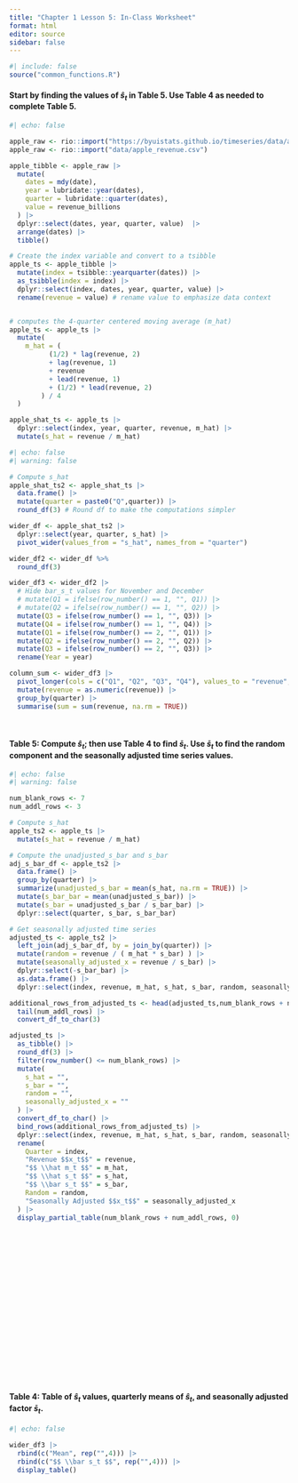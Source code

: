 ```yaml
---
title: "Chapter 1 Lesson 5: In-Class Worksheet"
format: html
editor: source
sidebar: false
---
```




```r
#| include: false
source("common_functions.R")
```

```{=html}
<script type="text/javascript">
 function showhide(id) {
    var e = document.getElementById(id);
    e.style.display = (e.style.display == 'block') ? 'none' : 'block';
 }
 
 function openTab(evt, tabName) {
    var i, tabcontent, tablinks;
    tabcontent = document.getElementsByClassName("tabcontent");
    for (i = 0; i < tabcontent.length; i++) {
        tabcontent[i].style.display = "none";
    }
    tablinks = document.getElementsByClassName("tablinks");
    for (i = 0; i < tablinks.length; i++) {
        tablinks[i].className = tablinks[i].className.replace(" active", "");
    }
    document.getElementById(tabName).style.display = "block";
    evt.currentTarget.className += " active";
 }    
</script>
```


#### Start by finding the values of $\hat s_t$ in Table 5. Use Table 4 as needed to complete Table 5.


```r
#| echo: false

apple_raw <- rio::import("https://byuistats.github.io/timeseries/data/apple_revenue.csv")
apple_raw <- rio::import("data/apple_revenue.csv")

apple_tibble <- apple_raw |>
  mutate(
    dates = mdy(date),
    year = lubridate::year(dates),
    quarter = lubridate::quarter(dates),
    value = revenue_billions
  ) |>
  dplyr::select(dates, year, quarter, value)  |> 
  arrange(dates) |>
  tibble()

# Create the index variable and convert to a tsibble
apple_ts <- apple_tibble |>
  mutate(index = tsibble::yearquarter(dates)) |>
  as_tsibble(index = index) |>
  dplyr::select(index, dates, year, quarter, value) |>
  rename(revenue = value) # rename value to emphasize data context


# computes the 4-quarter centered moving average (m_hat)
apple_ts <- apple_ts |> 
  mutate(
    m_hat = (
          (1/2) * lag(revenue, 2)
          + lag(revenue, 1)
          + revenue
          + lead(revenue, 1)
          + (1/2) * lead(revenue, 2)
        ) / 4
  )

apple_shat_ts <- apple_ts |>
  dplyr::select(index, year, quarter, revenue, m_hat) |>
  mutate(s_hat = revenue / m_hat)


```



```r
#| echo: false
#| warning: false

# Compute s_hat
apple_shat_ts2 <- apple_shat_ts |>
  data.frame() |>
  mutate(quarter = paste0("Q",quarter)) |>
  round_df(3) # Round df to make the computations simpler

wider_df <- apple_shat_ts2 |>
  dplyr::select(year, quarter, s_hat) |>
  pivot_wider(values_from = "s_hat", names_from = "quarter")

wider_df2 <- wider_df %>%
  round_df(3)

wider_df3 <- wider_df2 |>
  # Hide bar_s_t values for November and December
  # mutate(Q1 = ifelse(row_number() == 1, "", Q1)) |>
  # mutate(Q2 = ifelse(row_number() == 1, "", Q2)) |>
  mutate(Q3 = ifelse(row_number() == 1, "", Q3)) |>
  mutate(Q4 = ifelse(row_number() == 1, "", Q4)) |>
  mutate(Q1 = ifelse(row_number() == 2, "", Q1)) |>
  mutate(Q2 = ifelse(row_number() == 2, "", Q2)) |>
  mutate(Q3 = ifelse(row_number() == 2, "", Q3)) |>
  rename(Year = year)

column_sum <- wider_df3 |>
  pivot_longer(cols = c("Q1", "Q2", "Q3", "Q4"), values_to = "revenue", names_to = "quarter") |>
  mutate(revenue = as.numeric(revenue)) |>
  group_by(quarter) |>
  summarise(sum = sum(revenue, na.rm = TRUE))
```


<!-- Blank line for visual spacing -->
<br>

#### Table 5: Compute $\hat s_t$; then use Table 4 to find $\bar s_t$. Use $\bar s_t$ to find the random component and the seasonally adjusted time series values.

```r
#| echo: false
#| warning: false

num_blank_rows <- 7
num_addl_rows <- 3

# Compute s_hat
apple_ts2 <- apple_ts |>
  mutate(s_hat = revenue / m_hat) 

# Compute the unadjusted_s_bar and s_bar
adj_s_bar_df <- apple_ts2 |>
  data.frame() |>
  group_by(quarter) |>
  summarize(unadjusted_s_bar = mean(s_hat, na.rm = TRUE)) |>
  mutate(s_bar_bar = mean(unadjusted_s_bar)) |>
  mutate(s_bar = unadjusted_s_bar / s_bar_bar) |>
  dplyr::select(quarter, s_bar, s_bar_bar)

# Get seasonally adjusted time series
adjusted_ts <- apple_ts2 |>
  left_join(adj_s_bar_df, by = join_by(quarter)) |>
  mutate(random = revenue / ( m_hat * s_bar) ) |> 
  mutate(seasonally_adjusted_x = revenue / s_bar) |>
  dplyr::select(-s_bar_bar) |>
  as.data.frame() |>
  dplyr::select(index, revenue, m_hat, s_hat, s_bar, random, seasonally_adjusted_x) 

additional_rows_from_adjusted_ts <- head(adjusted_ts,num_blank_rows + num_addl_rows) |> 
  tail(num_addl_rows) |> 
  convert_df_to_char(3)

adjusted_ts |>
  as_tibble() |>
  round_df(3) |>
  filter(row_number() <= num_blank_rows) |>
  mutate(
    s_hat = "",
    s_bar = "",
    random = "",
    seasonally_adjusted_x = ""
  ) |> 
  convert_df_to_char() |>
  bind_rows(additional_rows_from_adjusted_ts) |>
  dplyr::select(index, revenue, m_hat, s_hat, s_bar, random, seasonally_adjusted_x) |>
  rename(
    Quarter = index, 
    "Revenue $$x_t$$" = revenue,
    "$$ \\hat m_t $$" = m_hat, 
    "$$ \\hat s_t $$" = s_hat, 
    "$$ \\bar s_t $$" = s_bar,
    Random = random,
    "Seasonally Adjusted $$x_t$$" = seasonally_adjusted_x
  ) |>
  display_partial_table(num_blank_rows + num_addl_rows, 0)
```


<br>
<br>
<br>
<br>
<br>
<br>
<br>
<br>
<br>
<br>
<br>
<br>
<br>
<br>
<br>
<br>

#### Table 4: Table of $\hat s_t$ values, quarterly means of $\hat s_t$, and seasonally adjusted factor $\bar s_t$.

```r
#| echo: false

wider_df3 |>
  rbind(c("Mean", rep("",4))) |>
  rbind(c("$$ \\bar s_t $$", rep("",4))) |>
  display_table()
```


<!-- <a href="javascript:showhide('Solutions2')" -->
<!-- style="font-size:.8em;">Tables 4 and 5</a> -->

<!-- ::: {#Solutions2 style="display:none;"} -->

<!-- Solutions for the computations from this lesson -->

<!-- #### Table 5: (Solutions) -->

<!-- ```{r} -->
<!-- #| echo: false -->

<!-- adjusted_ts |>  -->
<!--   round_df(3) |> -->
<!--   filter(row_number() <= num_blank_rows) |> -->
<!--   mutate( -->
<!--     s_hat = cell_spec(s_hat, color = "#E69F00"), -->
<!--     s_bar = cell_spec(s_bar, color = "#009E73"), -->
<!--     random = cell_spec(random, color = "#009E73"), -->
<!--     seasonally_adjusted_x = cell_spec(seasonally_adjusted_x, color = "#009E73") -->
<!--   ) |> -->
<!--   convert_df_to_char() |> -->
<!--   bind_rows(additional_rows_from_adjusted_ts) |> -->
<!--   rename( -->
<!--     Quarter = index,  -->
<!--     "Revenue $$x_t$$" = revenue, -->
<!--     "$$ \\hat m_t $$" = m_hat,  -->
<!--     "$$ \\hat s_t $$" = s_hat,  -->
<!--     "$$ \\bar s_t $$" = s_bar, -->
<!--     Random = random, -->
<!--     "Seasonally Adjusted $$x_t$$" = seasonally_adjusted_x -->
<!--   ) |> -->
<!--   display_table() -->
<!-- ``` -->

<!-- #### Table 4: (Solutions) -->

<!-- ```{r} -->
<!-- #| echo: false -->
<!-- #| warning: false -->
<!-- #| eval: false -->

<!-- # Compute s_hat -->
<!-- apple_shat_ts2 <- apple_shat_ts |> -->
<!--   data.frame() |> -->
<!--   mutate(quarter = paste0("Q",quarter)) |> -->
<!--   round_df(3) # Round df to make the computations simpler -->

<!-- wider_df <- apple_shat_ts2 |> -->
<!--   dplyr::select(year, quarter, s_hat) |> -->
<!--   pivot_wider(values_from = "s_hat", names_from = "quarter") -->

<!-- wider_df2 <- wider_df %>% -->
<!--   round_df(3) -->

<!-- wider_df3 <- wider_df2 |> -->
<!--   rename(Year = year) -->

<!-- column_sum <- wider_df3 |> -->
<!--   pivot_longer(cols = c("Q1", "Q2", "Q3", "Q4"), values_to = "revenue", names_to = "quarter") |> -->
<!--   mutate(revenue = as.numeric(revenue)) |> -->
<!--   group_by(quarter) |> -->
<!--   summarise(mean = mean(revenue, na.rm = TRUE)) |> -->
<!--   group_by() |>  -->
<!--   mutate( -->
<!--     grand_mean = mean(mean), -->
<!--     adjusted = mean / grand_mean -->
<!--   ) |> -->
<!--   dplyr::select(-grand_mean) |>  -->
<!--   # mutate(Year = "Mean") |> -->
<!--   # pivot_wider(names_from = quarter, values_from = c("mean", "adjusted")) |> -->
<!--   convert_df_to_char(3) |> -->
<!--   dplyr::select(-quarter) |> -->
<!--   transpose() |> -->
<!--   rename(Q1 = V1, Q2 = V2, Q3 = V3, Q4 = V4) |> -->
<!--   mutate(Year = c("Mean","$$ \\bar s_t $$")) |> -->
<!--   dplyr::select(Year, Q1:Q4) -->

<!-- wider_df3 |> -->
<!--   convert_df_to_char() |> -->
<!--   color_specific_cell(1, 4, "#0072B2") |> -->
<!--   color_specific_cell(1, 5, "#0072B2") |> -->
<!--   color_specific_cell(2, 2, "#0072B2") |> -->
<!--   color_specific_cell(2, 3, "#0072B2") |> -->
<!--   color_specific_cell(2, 4, "#0072B2") |> -->
<!--   rbind(column_sum |> head(1)) |> -->
<!--   color_last_row2("#0072B2") |> -->
<!--   rbind(column_sum |> tail(1)) |> -->
<!--   color_last_row2("#0072B2") |> -->
<!--   display_table() -->
<!-- ``` -->
<!-- ::: -->






